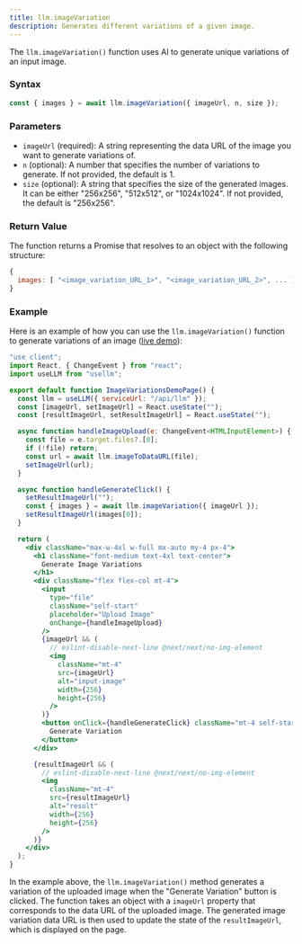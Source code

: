 ```yaml
---
title: llm.imageVariation
description: Generates different variations of a given image.
---
```


The `llm.imageVariation()` function uses AI to generate unique variations
of an input image.

### Syntax

```typescript
const { images } = await llm.imageVariation({ imageUrl, n, size });
```

### Parameters

- `imageUrl` (required): A string representing the data URL of the image you want to generate variations of.
- `n` (optional): A number that specifies the number of variations to generate. If not provided, the default is 1.
- `size` (optional): A string that specifies the size of the generated images.
  It can be either "256x256", "512x512", or "1024x1024". If not provided, the default is "256x256".

### Return Value

The function returns a Promise that resolves to an object with the following structure:

```javascript
{
  images: [ "<image_variation_URL_1>", "<image_variation_URL_2>", ... ]
}
```

### Example

Here is an example of how you can use the `llm.imageVariation()` function to
generate variations of an image ([live demo](https://usellm.org/demo/image-variation)):

```jsx
"use client";
import React, { ChangeEvent } from "react";
import useLLM from "usellm";

export default function ImageVariationsDemoPage() {
  const llm = useLLM({ serviceUrl: "/api/llm" });
  const [imageUrl, setImageUrl] = React.useState("");
  const [resultImageUrl, setResultImageUrl] = React.useState("");

  async function handleImageUpload(e: ChangeEvent<HTMLInputElement>) {
    const file = e.target.files?.[0];
    if (!file) return;
    const url = await llm.imageToDataURL(file);
    setImageUrl(url);
  }

  async function handleGenerateClick() {
    setResultImageUrl("");
    const { images } = await llm.imageVariation({ imageUrl });
    setResultImageUrl(images[0]);
  }

  return (
    <div className="max-w-4xl w-full mx-auto my-4 px-4">
      <h1 className="font-medium text-4xl text-center">
        Generate Image Variations
      </h1>
      <div className="flex flex-col mt-4">
        <input
          type="file"
          className="self-start"
          placeholder="Upload Image"
          onChange={handleImageUpload}
        />
        {imageUrl && (
          // eslint-disable-next-line @next/next/no-img-element
          <img
            className="mt-4"
            src={imageUrl}
            alt="input-image"
            width={256}
            height={256}
          />
        )}
        <button onClick={handleGenerateClick} className="mt-4 self-start">
          Generate Variation
        </button>
      </div>

      {resultImageUrl && (
        // eslint-disable-next-line @next/next/no-img-element
        <img
          className="mt-4"
          src={resultImageUrl}
          alt="result"
          width={256}
          height={256}
        />
      )}
    </div>
  );
}
```

In the example above, the `llm.imageVariation()` method generates a variation of the uploaded image when
the "Generate Variation" button is clicked. The function takes an object with a `imageUrl` property that
corresponds to the data URL of the uploaded image. The generated image variation data URL is then used to
update the state of the `resultImageUrl`, which is displayed on the page.
